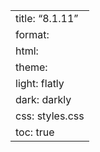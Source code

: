 ---
title: "8.1.11"
format:
    html:
        theme:
            light: flatly
            dark: darkly
        css: styles.css
        toc: true
---